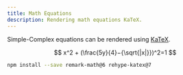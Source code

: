 ```yaml
---
title: Math Equations
description: Rendering math equations KaTeX.
---
```


Simple-Complex equations can be rendered using [KaTeX](https://katex.org/docs/api).

$$
x^2 + (\frac{5y}{4}−{\sqrt{|x|}})^2=1
$$

```bash npm2yarn
npm install --save remark-math@6 rehype-katex@7
```

